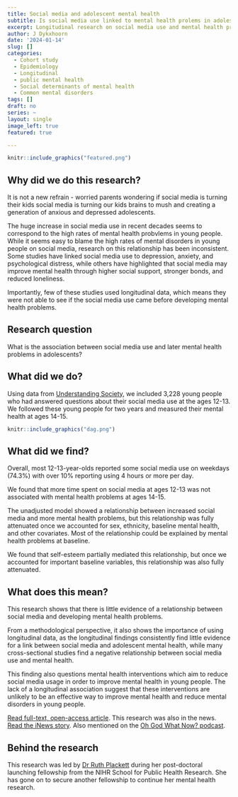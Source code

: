 ```yaml
---
title: Social media and adolescent mental health 
subtitle: Is social media use linked to mental health prolems in adolescents? 
excerpt: Longitudinal research on social media use and mental health problems in UK young people
author: J Dykxhoorn
date: '2024-01-14'
slug: []
categories:
  - Cohort study
  - Epidemiology
  - Longitudinal
  - public mental health
  - Social determinants of mental health
  - Common mental disorders
tags: []
draft: no
series: ~
layout: single
image_left: true
featured: true

---
```



```r
knitr::include_graphics("featured.png")
```

## Why did we do this research?
It is not a new refrain - worried parents wondering if social media is turning their kids  social media is turning our kids brains to mush and creating a generation of anxious and depressed adolescents.  

The huge increase in social media use in recent decades seems to correspond to the high rates of mental health probvlems in young people. While it seems easy to blame the high rates of mental disorders in young people on social media, research on this relationship has been inconsistent. Some studies have linked social media use to depression, anxiety, and psychological distress, while others have highlighted that social media may improve mental health through higher social support, stronger bonds, and reduced loneliness. 

Importantly, few of these studies used longitudinal data, which means they were not able to see if the social media use came before developing mental health problems. 

## Research question
What is the association between social media use and later mental health problems in adolescents? 

## What did we do? 
Using data from [Understanding Society](https://www.understandingsociety.ac.uk/), we included 3,228 young people who had answered questions about their social media use at the ages 12-13. We followed these young people for two years and measured their mental health at ages 14-15. 


```r
knitr::include_graphics("dag.png")
```

## What did we find? 
Overall, most 12-13-year-olds reported some social media use on weekdays (74.3%) with over 10% reporting using 4 hours or more per day. 


We found that more time spent on social media at ages 12-13 was not associated with mental health problems at ages 14-15. 

The unadjusted model showed a relationship between increased social media and more mental health problems, but this relationship was fully attenuated once we accounted for sex, ethnicity, baseline mental health, and other covariates. Most of the relationship could be explained by mental health problems at baseline.

We found that self-esteem partially mediated this relationship, but once we accounted for important baseline variables, this relationship was also fully attenuated. 


## What does this mean?
This research shows that there is little evidence of a relationship between social media and developing mental health problems. 

From a methodological perspective, it also shows the importance of using longitudinal data, as the longitudinal findings consistently find little evidence for a link between social media and adolescent mental health, while many cross-sectional studies find a negative relationship between social media use and mental health.

This finding also questions mental health interventions which aim to reduce social media usage in order to improve mental health in young people. The lack of a longitudinal association suggest that these interventions are unlikely to be an effective way to improve mental health and reduce mental disorders in young people. 

[Read full-text, open-access article](https://www.jmir.org/2023/1/e43213). This research was also in the news. [Read the iNews story](https://inews.co.uk/news/science/social-media-not-bad-feared-teen-mental-health-study-2258605). Also mentioned on the [Oh God What Now? podcast](https://lnkd.in/euGhJXtS). 

## Behind the research
This research was led by [Dr Ruth Plackett](https://www.ucl.ac.uk/epidemiology-health-care/ruth-plackett) during her post-doctoral launching fellowship from the NIHR School for Public Health Research. She has gone on to secure another fellowship to continue her mental health research. 

 





